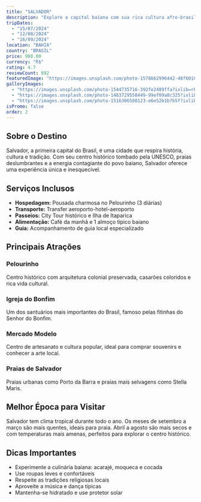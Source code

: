 ```yaml
---
title: "SALVADOR"
description: "Explore a capital baiana com sua rica cultura afro-brasileira, centro histórico colonial e praias paradisíacas."
tripDates:
  - "15/07/2024"
  - "12/08/2024"
  - "16/09/2024"
location: "BAHIA"
country: "BRASIL"
price: 980.00
currency: "R$"
rating: 4.7
reviewCount: 892
featuredImage: "https://images.unsplash.com/photo-1578662996442-48f60103fc96?ixlib=rb-4.0.3&ixid=M3wxMjA3fDB8MHxwaG90by1wYWdlfHx8fGVufDB8fHx8fA%3D%3D&auto=format&fit=crop&w=2070&q=80"
galleryImages:
  - "https://images.unsplash.com/photo-1544735716-392fe2489ffa?ixlib=rb-4.0.3&auto=format&fit=crop&w=2070&q=80"
  - "https://images.unsplash.com/photo-1483729558449-99ef09a8c325?ixlib=rb-4.0.3&auto=format&fit=crop&w=2070&q=80"
  - "https://images.unsplash.com/photo-1516306580123-e6e52b1b7b5f?ixlib=rb-4.0.3&auto=format&fit=crop&w=2070&q=80"
isPromo: false
order: 2
---
```


## Sobre o Destino

Salvador, a primeira capital do Brasil, é uma cidade que respira história, cultura e tradição. Com seu centro histórico tombado pela UNESCO, praias deslumbrantes e a energia contagiante do povo baiano, Salvador oferece uma experiência única e inesquecível.

## Serviços Inclusos

- **Hospedagem:** Pousada charmosa no Pelourinho (3 diárias)
- **Transporte:** Transfer aeroporto-hotel-aeroporto
- **Passeios:** City Tour histórico e Ilha de Itaparica
- **Alimentação:** Café da manhã e 1 almoço típico baiano
- **Guia:** Acompanhamento de guia local especializado

## Principais Atrações

### Pelourinho
Centro histórico com arquitetura colonial preservada, casarões coloridos e rica vida cultural.

### Igreja do Bonfim
Um dos santuários mais importantes do Brasil, famoso pelas fitinhas do Senhor do Bonfim.

### Mercado Modelo
Centro de artesanato e cultura popular, ideal para comprar souvenirs e conhecer a arte local.

### Praias de Salvador
Praias urbanas como Porto da Barra e praias mais selvagens como Stella Maris.

## Melhor Época para Visitar

Salvador tem clima tropical durante todo o ano. Os meses de setembro a março são mais quentes, ideais para praia. Abril a agosto são mais secos e com temperaturas mais amenas, perfeitos para explorar o centro histórico.

## Dicas Importantes

- Experimente a culinária baiana: acarajé, moqueca e cocada
- Use roupas leves e confortáveis
- Respeite as tradições religiosas locais
- Aproveite a música e dança típicas
- Mantenha-se hidratado e use protetor solar
